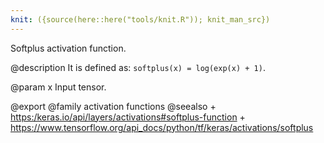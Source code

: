 ```yaml
---
knit: ({source(here::here("tools/knit.R")); knit_man_src})
---
```

Softplus activation function.

@description
It is defined as: `softplus(x) = log(exp(x) + 1)`.

@param x Input tensor.

@export
@family activation functions
@seealso
+ <https:/keras.io/api/layers/activations#softplus-function>
+ <https://www.tensorflow.org/api_docs/python/tf/keras/activations/softplus>
